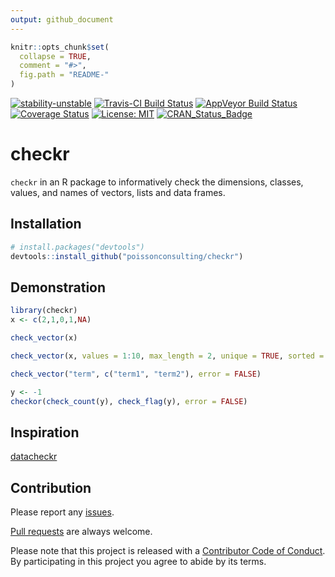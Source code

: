 ```yaml
---
output: github_document
---
```


<!-- README.md is generated from README.Rmd. Please edit that file -->

```r
knitr::opts_chunk$set(
  collapse = TRUE,
  comment = "#>",
  fig.path = "README-"
)
```

[![stability-unstable](https://img.shields.io/badge/stability-unstable-yellow.svg)](https://github.com/joethorley/stability-badges#unstable)
[![Travis-CI Build Status](https://travis-ci.org/poissonconsulting/checkr.svg?branch=master)](https://travis-ci.org/poissonconsulting/checkr)
[![AppVeyor Build Status](https://ci.appveyor.com/api/projects/status/github/poissonconsulting/checkr?branch=master&svg=true)](https://ci.appveyor.com/project/poissonconsulting/checkr)
[![Coverage Status](https://img.shields.io/codecov/c/github/poissonconsulting/checkr/master.svg)](https://codecov.io/github/poissonconsulting/checkr?branch=master)
[![License: MIT](https://img.shields.io/badge/License-MIT-green.svg)](https://opensource.org/licenses/MIT)
[![CRAN_Status_Badge](http://www.r-pkg.org/badges/version/checkr)](https://cran.r-project.org/package=checkr)

# checkr

`checkr` in an R package to informatively check the dimensions, classes, values, and names of vectors, lists and data frames.

## Installation

```r
# install.packages("devtools")
devtools::install_github("poissonconsulting/checkr")
```

## Demonstration

```r
library(checkr)
x <- c(2,1,0,1,NA)

check_vector(x)

check_vector(x, values = 1:10, max_length = 2, unique = TRUE, sorted = TRUE, named = TRUE, error = FALSE)

check_vector("term", c("term1", "term2"), error = FALSE)

y <- -1
checkor(check_count(y), check_flag(y), error = FALSE)
```

## Inspiration

[datacheckr](https://github.com/poissonconsulting/datacheckr)

## Contribution

Please report any [issues](https://github.com/poissonconsulting/checkr/issues).

[Pull requests](https://github.com/poissonconsulting/checkr/pulls) are always welcome.

Please note that this project is released with a [Contributor Code of Conduct](CONDUCT.md). By participating in this project you agree to abide by its terms.
